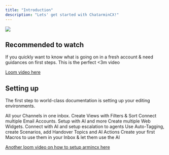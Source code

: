 ```yaml
---
title: "Introduction"
description: "Lets' get started with ChatarminCX!"
---
```


![](/images/hero-doc.png)

## Recommended to watch

If you quickly want to know what is going on in a fresh account & need guidances on first steps. This is the perfect \<3m video

[Loom video here](https://www.loom.com/share/6b9a77f402784585bfac3d6eff71345b?sid=511b383a-c0bc-4e08-ae2e-159a0728f3a6)

## Setting up

The first step to world-class documentation is setting up your editing environments.

<CardGroup cols={2}>
  <Card title="Inbox" icon="inbox" href="/inbox/intro">
    All your Channels in one inbox. Create Views with Filters & Sort
  </Card>
  <Card title="Email" icon="envelope" href="/channels/email/intro">
    Connect multiple Email Accounts. Setup with AI and more
  </Card>
  <Card title="Web Widget" icon="comment" href="/channels/web/intro">
    Create multiple Web Widgets. Connect with AI and setup escalation to agents
  </Card>
  <Card title="AI" icon="sparkles" href="/ai/intro">
    Use Auto-Tagging, create Scenarios, add Handover Topics and AI Actions
  </Card>
  <Card title="Macros" icon="command" href="/macros/intro">
    Create your first Macros to use them in your Inbox & let them use the AI
  </Card>
</CardGroup>

[Another loom video on how to setup armincx here](https://www.loom.com/share/929fe2183b4f46aa859e268afbffc41c)